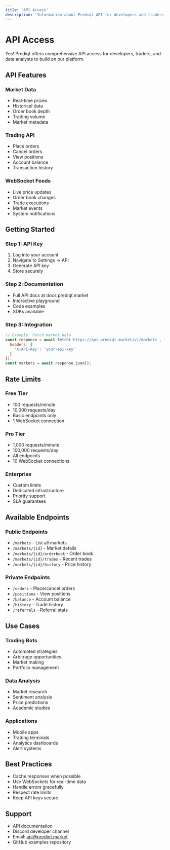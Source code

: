 ```yaml
---
title: 'API Access'
description: 'Information about Prediqt API for developers and traders'
---
```


# API Access

Yes! Prediqt offers comprehensive API access for developers, traders, and data analysts to build on our platform.

## API Features

### Market Data
- Real-time prices
- Historical data
- Order book depth
- Trading volume
- Market metadata

### Trading API
- Place orders
- Cancel orders
- View positions
- Account balance
- Transaction history

### WebSocket Feeds
- Live price updates
- Order book changes
- Trade executions
- Market events
- System notifications

## Getting Started

### Step 1: API Key
1. Log into your account
2. Navigate to Settings → API
3. Generate API key
4. Store securely

### Step 2: Documentation
- Full API docs at docs.prediqt.market
- Interactive playground
- Code examples
- SDKs available

### Step 3: Integration
```javascript
// Example: Fetch market data
const response = await fetch('https://api.prediqt.market/v1/markets', {
  headers: {
    'X-API-Key': 'your-api-key'
  }
});
const markets = await response.json();
```

## Rate Limits

### Free Tier
- 100 requests/minute
- 10,000 requests/day
- Basic endpoints only
- 1 WebSocket connection

### Pro Tier
- 1,000 requests/minute
- 100,000 requests/day
- All endpoints
- 10 WebSocket connections

### Enterprise
- Custom limits
- Dedicated infrastructure
- Priority support
- SLA guarantees

## Available Endpoints

### Public Endpoints
- `/markets` - List all markets
- `/markets/{id}` - Market details
- `/markets/{id}/orderbook` - Order book
- `/markets/{id}/trades` - Recent trades
- `/markets/{id}/history` - Price history

### Private Endpoints
- `/orders` - Place/cancel orders
- `/positions` - View positions
- `/balance` - Account balance
- `/history` - Trade history
- `/referrals` - Referral stats

## Use Cases

### Trading Bots
- Automated strategies
- Arbitrage opportunities
- Market making
- Portfolio management

### Data Analysis
- Market research
- Sentiment analysis
- Price predictions
- Academic studies

### Applications
- Mobile apps
- Trading terminals
- Analytics dashboards
- Alert systems

## Best Practices

- Cache responses when possible
- Use WebSockets for real-time data
- Handle errors gracefully
- Respect rate limits
- Keep API keys secure

## Support

- API documentation
- Discord developer channel
- Email: api@prediqt.market
- GitHub examples repository 